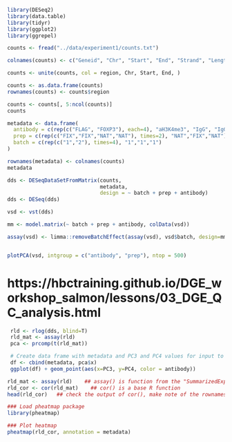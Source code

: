 ```r
library(DESeq2)
library(data.table) 
library(tidyr)
library(ggplot2)
library(ggrepel)
```

```r
counts <- fread("../data/experiment1/counts.txt")

colnames(counts) <- c("Geneid", "Chr", "Start", "End", "Strand", "Length", "aFLAG_FIX_R1", "aFLAG_FIX_R2", "aFLAG_NATIVE_R1", "aFLAG_NATIVE_R2", "aFOXP3_FIX_R1", "aFOXP3_FIX_R2", "aFOXP3_NATIVE_R1", "aFOXP3_NATIVE_R2", "aH3K4me3_NATIVE_R1", "IgG_FIX_R1", "IgG_NATIVE_R1")

counts <- unite(counts, col = region, Chr, Start, End, )

counts <- as.data.frame(counts)
rownames(counts) <- counts$region

counts <- counts[, 5:ncol(counts)]
counts
```

```r
metadata <- data.frame(
  antibody = c(rep(c("FLAG", "FOXP3"), each=4), "aH3K4me3", "IgG", "IgG"),
  prep = c(rep(c("FIX","FIX","NAT","NAT"), times=2), "NAT","FIX","NAT"),
  batch = c(rep(c("1","2"), times=4), "1","1","1")
)

rownames(metadata) <- colnames(counts)
metadata
```

```r
dds <- DESeqDataSetFromMatrix(counts,
                              metadata,
                              design = ~ batch + prep + antibody)
dds <- DESeq(dds)
```

```r
vsd <- vst(dds)

mm <- model.matrix(~ batch + prep + antibody, colData(vsd))

assay(vsd) <- limma::removeBatchEffect(assay(vsd), vsd$batch, design=mm)


plotPCA(vsd, intgroup = c("antibody", "prep"), ntop = 500)

```
# https://hbctraining.github.io/DGE_workshop_salmon/lessons/03_DGE_QC_analysis.html
```r
 rld <- rlog(dds, blind=T)
 rld_mat <- assay(rld)
 pca <- prcomp(t(rld_mat))

 # Create data frame with metadata and PC3 and PC4 values for input to ggplot
 df <- cbind(metadata, pca$x)
 ggplot(df) + geom_point(aes(x=PC3, y=PC4, color = antibody))
```
 
```r
rld_mat <- assay(rld)    ## assay() is function from the "SummarizedExperiment" package that was loaded when you loaded DESeq2
rld_cor <- cor(rld_mat)    ## cor() is a base R function
head(rld_cor)   ## check the output of cor(), make note of the rownames and colnames
```
```r
### Load pheatmap package
library(pheatmap)

### Plot heatmap
pheatmap(rld_cor, annotation = metadata)
```
 




